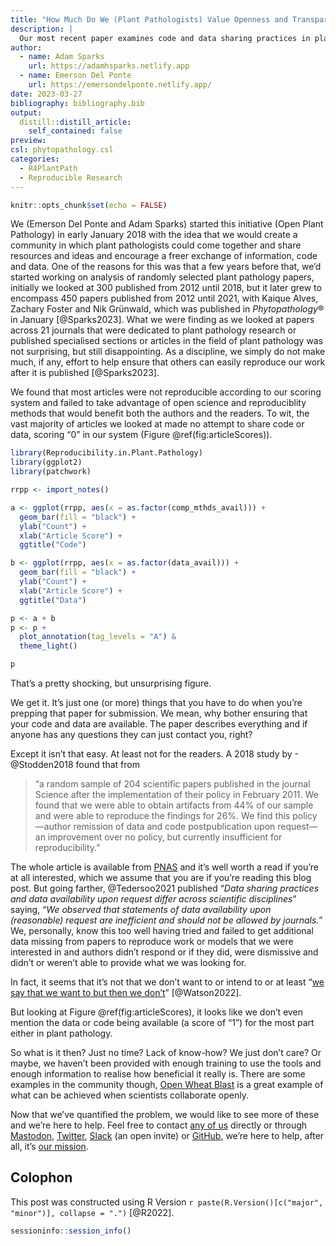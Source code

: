 ```yaml
---
title: "How Much Do We (Plant Pathologists) Value Openness and Transparency?"
description: |
  Our most recent paper examines code and data sharing practices in plant pathology and shares some ideas for what we can do to improve.
author:
  - name: Adam Sparks
    url: https://adamhsparks.netlify.app
  - name: Emerson Del Ponte
    url: https://emersondelponte.netlify.app/
date: 2023-03-27
bibliography: bibliography.bib
output:
  distill::distill_article:
    self_contained: false
preview: 
csl: phytopathology.csl
categories: 
  - R4PlantPath
  - Reproducible Research
---
```


```r
knitr::opts_chunk$set(echo = FALSE)
```

We (Emerson Del Ponte and Adam Sparks) started this initiative (Open Plant Pathology) in early January 2018 with the idea that we would create a community in which plant pathologists could come together and share resources and ideas and encourage a freer exchange of information, code and data.
One of the reasons for this was that a few years before that, we'd started working on analysis of randomly selected plant pathology papers, initially we looked at 300 published from 2012 until 2018, but it later grew to encompass 450 papers published from 2012 until 2021, with Kaique Alves, Zachary Foster and Nik Grünwald, which was published in *Phytopathology*® in January [@Sparks2023].
What we were finding as we looked at papers across 21 journals that were dedicated to plant pathology research or published specialised sections or articles in the field of plant pathology was not surprising, but still disappointing.
As a discipline, we simply do not make much, if any, effort to help ensure that others can easily reproduce our work after it is published [@Sparks2023].

We found that most articles were not reproducible according to our scoring system and failed to take advantage of open science and reproduciblity methods that would benefit both the authors and the readers.
To wit, the vast majority of articles we looked at made no attempt to share code or data, scoring "0" in our system (Figure \@ref(fig:articleScores)).

```r

library(Reproducibility.in.Plant.Pathology)
library(ggplot2)
library(patchwork)

rrpp <- import_notes()

a <- ggplot(rrpp, aes(x = as.factor(comp_mthds_avail))) +
  geom_bar(fill = "black") +
  ylab("Count") +
  xlab("Article Score") +
  ggtitle("Code")

b <- ggplot(rrpp, aes(x = as.factor(data_avail))) +
  geom_bar(fill = "black") +
  ylab("Count") +
  xlab("Article Score") +
  ggtitle("Data")

p <- a + b
p <- p +
  plot_annotation(tag_levels = "A") &
  theme_light()

p
```

That's a pretty shocking, but unsurprising figure.

We get it.
It's just one (or more) things that you have to do when you're prepping that paper for submission.
We mean, why bother ensuring that your code and data are available.
The paper describes everything and if anyone has any questions they can just contact you, right?

Except it isn't that easy.
At least not for the readers.
A 2018 study by -@Stodden2018 found that from

> "a random sample of 204 scientific papers published in the journal Science after the implementation of their policy in February 2011. We found that we were able to obtain artifacts from 44% of our sample and were able to reproduce the findings for 26%. We find this policy—author remission of data and code postpublication upon request—an improvement over no policy, but currently insufficient for reproducibility."

The whole article is available from [PNAS](https://www.pnas.org/doi/10.1073/pnas.1708290115) and it's well worth a read if you're at all interested, which we assume that you are if you're reading this blog post.
But going farther, @Tedersoo2021 published "*Data sharing practices and data availability upon request differ across scientific disciplines*" saying, "*We observed that statements of data availability upon (reasonable) request are inefficient and should not be allowed by journals.*" We, personally, know this too well having tried and failed to get additional data missing from papers to reproduce work or models that we were interested in and authors didn't respond or if they did, were dismissive and didn't or weren't able to provide what we was looking for.

In fact, it seems that it's not that we don't want to or intend to or at least "[we say that we want to but then we don't](https://www.nature.com/articles/d41586-022-01692-1)" [@Watson2022].

But looking at Figure \@ref(fig:articleScores), it looks like we don't even mention the data or code being available (a score of "1") for the most part either in plant pathology.

So what is it then?
Just no time?
Lack of know-how?
We just don't care?
Or maybe, we haven't been provided with enough training to use the tools and enough information to realise how beneficial it really is.
There are some examples in the community though, [Open Wheat Blast](http://openwheatblast.net/) is a great example of what can be achieved when scientists collaborate openly.

Now that we've quantified the problem, we would like to see more of these and we're here to help.
Feel free to contact [any of us](https://openplantpathology.org/team.html) directly or through [Mastodon](https://scicomm.xyz/@openplantpathology), [Twitter](https://www.twitter.com/openplantpathology), [Slack](https://communityinviter.com/apps/openplantpathology/open-plant-pathology) (an open invite) or [GitHub](https://github.com/openplantpathology?type=source), we're here to help, after all, it's [our mission](https://openplantpathology.org/about.html).

## Colophon

This post was constructed using R Version `r paste(R.Version()[c("major", "minor")], collapse = ".")` [@R2022].

```r
sessioninfo::session_info()
```
